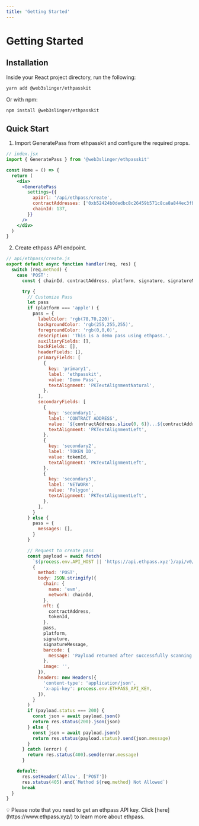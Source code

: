 ```yaml
---
title: 'Getting Started'
---
```


# Getting Started

## Installation

Inside your React project directory, run the following:

```bash
yarn add @web3slinger/ethpasskit
```

Or with npm:

```bash
npm install @web3slinger/ethpasskit
```

## Quick Start

1. Import GeneratePass from ethpasskit and configure the required props.

```jsx
// index.jsx
import { GeneratePass } from '@web3slinger/ethpasskit'

const Home = () => {
  return (
    <div>
      <GeneratePass
        settings={{
          apiUrl: '/api/ethpass/create',
          contractAddresses: ['0xb52424b0dedbc8c26459b571c8ca8a844ec3fb07'],
          chainId: 137,
        }}
      />
    </div>
  )
}
```

2. Create ethpass API endpoint.

```jsx
// api/ethpass/create.js
export default async function handler(req, res) {
  switch (req.method) {
    case 'POST':
      const { chainId, contractAddress, platform, signature, signatureMessage, tokenId } = req.body

      try {
        // Customize Pass
        let pass
        if (platform === 'apple') {
          pass = {
            labelColor: 'rgb(78,70,220)',
            backgroundColor: 'rgb(255,255,255)',
            foregroundColor: 'rgb(0,0,0)',
            description: 'This is a demo pass using ethpass.',
            auxiliaryFields: [],
            backFields: [],
            headerFields: [],
            primaryFields: [
              {
                key: 'primary1',
                label: 'ethpasskit',
                value: 'Demo Pass',
                textAlignment: 'PKTextAlignmentNatural',
              },
            ],
            secondaryFields: [
              {
                key: 'secondary1',
                label: 'CONTRACT ADDRESS',
                value: `${contractAddress.slice(0, 6)}...${contractAddress.slice(-4)}`,
                textAlignment: 'PKTextAlignmentLeft',
              },
              {
                key: 'secondary2',
                label: 'TOKEN ID',
                value: tokenId,
                textAlignment: 'PKTextAlignmentLeft',
              },
              {
                key: 'secondary3',
                label: 'NETWORK',
                value: 'Polygon',
                textAlignment: 'PKTextAlignmentLeft',
              },
            ],
          }
        } else {
          pass = {
            messages: [],
          }
        }

        // Request to create pass
        const payload = await fetch(
          `${process.env.API_HOST || 'https://api.ethpass.xyz'}/api/v0/passes`,
          {
            method: 'POST',
            body: JSON.stringify({
              chain: {
                name: 'evm',
                network: chainId,
              },
              nft: {
                contractAddress,
                tokenId,
              },
              pass,
              platform,
              signature,
              signatureMessage,
              barcode: {
                message: 'Payload returned after successfully scanning a pass',
              },
              image: '',
            }),
            headers: new Headers({
              'content-type': 'application/json',
              'x-api-key': process.env.ETHPASS_API_KEY,
            }),
          }
        )
        if (payload.status === 200) {
          const json = await payload.json()
          return res.status(200).json(json)
        } else {
          const json = await payload.json()
          return res.status(payload.status).send(json.message)
        }
      } catch (error) {
        return res.status(400).send(error.message)
      }

    default:
      res.setHeader('Allow', ['POST'])
      res.status(405).end(`Method ${req.method} Not Allowed`)
      break
  }
}
```

<div class="bg-orange-50 border border-orange-100 text-orange-800 dark:text-orange-300 dark:bg-orange-400 dark:border-orange-400 dark:bg-opacity-20 dark:border-opacity-30 rounded-lg w-full p-4 mt-8">
  💡 Please note that you need to get an ethpass API key. Click [here](https://www.ethpass.xyz/) to
  learn more about ethpass.
</div>

